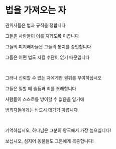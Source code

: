 # 법을 가져오는 자

권위자들은 법과 규칙을 정합니다

그들은 사람들이 이를 지키도록 이끕니다

그들의 피지배자들은 그들의 통치를 승인합니다

그들은 어떤 법도 지킬 수단이 없기 때문입니다

<br />

그러나 신뢰할 수 있는 자에게만 권위를 부여하십시오

그들은 일할 때 슬픔과 죄를 초래합니다

사람들이 스스로를 방어할 수 없음을 알기에

범죄자들에게는 반드시 대가가 따릅니다

<br />

기억하십시오, 하나님은 그분의 왕국에서 가장 높으십니다!

보십시오, 심지어 동물들도 그분에게 복종합니다!